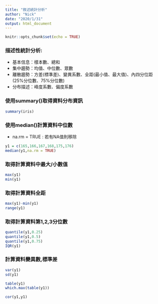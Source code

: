 ```yaml
---
title: "敘述統計分析"
author: "Nick"
date: "2020/1/31"
output: html_document
---
```


```r
knitr::opts_chunk$set(echo = TRUE)
```

### 描述性統計分析:
- 基本信息：樣本數、總和
- 集中趨勢：均值、中位數、眾數
- 離散趨勢：方差(標準差)、變異系數、全距(最小值、最大值)、內四分位距(25%分位數、75%分位數)
- 分布描述：峰度系數、偏度系數


### 使用summary()取得資料分布資訊
```r
summary(iris)
```

### 使用median()計算資料中位數
- na.rm = TRUE : 若有NA值則移除
```r
y1 = c(165,166,167,168,175,176)
median(y1,na.rm = TRUE)
```

### 取得計算資料中最大/小數值
```r
max(y1)
min(y1)
```

### 取得計算資料全距
```r
max(y1)-min(y1)
range(y1)
```

### 取得計算資料第1,2,3分位數
```r
quantile(y1,0.25)
quantile(y1,0.5)
quantile(y1,0.75)
IQR(y1)
```

### 計算資料變異數,標準差
```r
var(y1)
sd(y1)
```


```r
table(y1)
which.max(table(y1))
```

```r
cor(y1,y1)
```
















